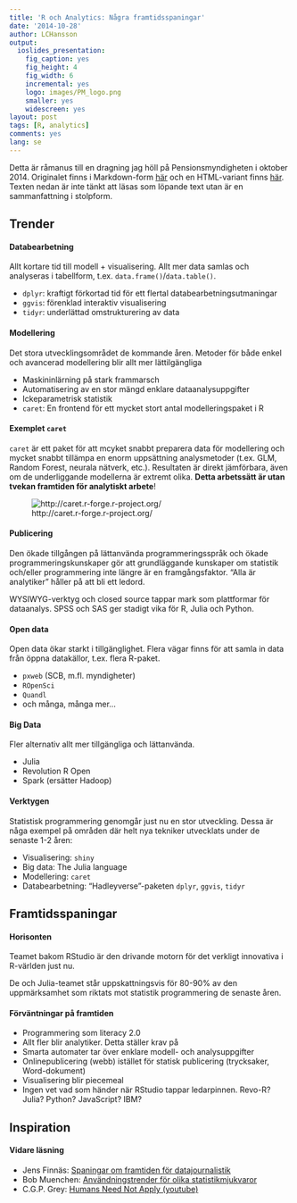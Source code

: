 ```yaml
---
title: 'R och Analytics: Några framtidsspaningar'
date: '2014-10-28'
author: LCHansson
output:
  ioslides_presentation:
    fig_caption: yes
    fig_height: 4
    fig_width: 6
    incremental: yes
    logo: images/PM_logo.png
    smaller: yes
    widescreen: yes
layout: post
tags: [R, analytics]
comments: yes
lang: se
---
```


Detta är råmanus till en dragning jag höll på Pensionsmyndigheten i oktober 2014. Originalet finns i Markdown-form [här](https://github.com/LCHansson/LCHansson.github.io/blob/master/_knitr/2014-10-28-R-och-Analytics.Rmd) och en HTML-variant finns [här]({{site.url}}/assets/html/2014-10-28-R-och-Analytics.html). Texten nedan är inte tänkt att läsas som löpande text utan är en sammanfattning i stolpform.

## Trender

#### Databearbetning

Allt kortare tid till modell + visualisering. Allt mer data samlas och analyseras i tabellform, t.ex. `data.frame()`/`data.table()`.

- `dplyr`: kraftigt förkortad tid för ett flertal databearbetningsutmaningar
- `ggvis`: förenklad interaktiv visualisering
- `tidyr`: underlättad omstrukturering av data


#### Modellering

Det stora utvecklingsområdet de kommande åren. Metoder för både enkel och avancerad modellering blir allt mer lättilgängliga

- Maskininlärning på stark frammarsch
- Automatisering av en stor mängd enklare dataanalysuppgifter
- Ickeparametrisk statistik
- `caret`: En frontend för ett mycket stort antal modelleringspaket i R


#### Exemplet `caret`

`caret` är ett paket för att mcyket snabbt preparera data för modellering och mycket snabbt tillämpa en enorm uppsättning analysmetoder (t.ex. GLM, Random Forest, neurala nätverk, etc.). Resultaten är direkt jämförbara, även om de underliggande modellerna är extremt olika. __Detta arbetssätt är utan tvekan framtiden för analytiskt arbete__!

![http://caret.r-forge.r-project.org/](../images/caret.jpg)


#### Publicering

Den ökade tillgången på lättanvända programmeringsspråk och ökade programmeringskunskaper gör att grundläggande kunskaper om statistik och/eller programmering inte längre är en framgångsfaktor. "Alla är analytiker" håller på att bli ett ledord.

WYSIWYG-verktyg och closed source tappar mark som plattformar för dataanalys. SPSS och SAS ger stadigt vika för R, Julia och Python.


#### Open data

Open data ökar starkt i tillgänglighet. Flera vägar finns för att samla in data från öppna datakällor, t.ex. flera R-paket.

- `pxweb` (SCB, m.fl. myndigheter)
- `ROpenSci`
- `Quandl`
- och många, många mer...


#### Big Data

Fler alternativ allt mer tillgängliga och lättanvända.

- Julia
- Revolution R Open
- Spark (ersätter Hadoop)


#### Verktygen

Statistisk programmering genomgår just nu en stor utveckling. Dessa är någa exempel på områden där helt nya tekniker utvecklats under de senaste 1-2 åren:

- Visualisering: `shiny`
- Big data: The Julia language
- Modellering: `caret`
- Databearbetning: "Hadleyverse"-paketen `dplyr`, `ggvis`, `tidyr`


## Framtidsspaningar

#### Horisonten

Teamet bakom RStudio är den drivande motorn för det verkligt innovativa i R-världen just nu.

De och Julia-teamet står uppskattningsvis för 80-90% av den uppmärksamhet som riktats mot statistik programmering de senaste åren.


#### Förväntningar på framtiden

- Programmering som literacy 2.0
- Allt fler blir analytiker. Detta ställer krav på 
- Smarta automater tar över enklare modell- och analysuppgifter
- Onlinepublicering (webb) istället för statisk publicering (trycksaker, Word-dokument)
- Visualisering blir piecemeal
- Ingen vet vad som händer när RStudio tappar ledarpinnen. Revo-R? Julia? Python? JavaScript? IBM?


## Inspiration

#### Vidare läsning

- Jens Finnäs: [Spaningar om framtiden för datajournalistik](http://jplusplus.se/14-spaningar-om-datajournalistik/)
- Bob Muenchen: [Användningstrender för olika statistikmjukvaror](http://r4stats.com/articles/popularity/)
- C.G.P. Grey: [Humans Need Not Apply (youtube)](https://www.youtube.com/watch?v=7Pq-S557XQU&list=UU2C_jShtL725hvbm1arSV9w)

